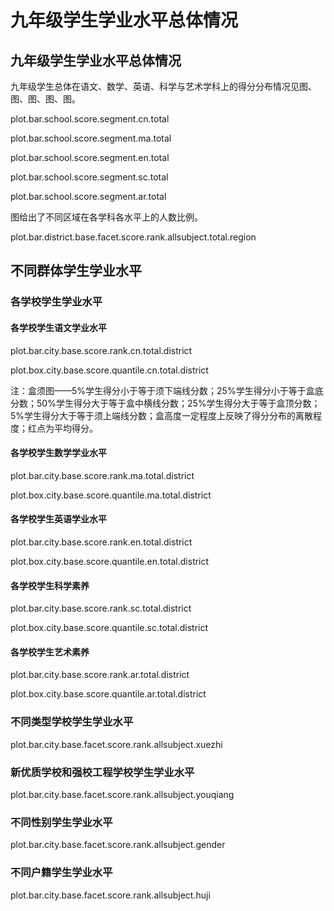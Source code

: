 <!--  chapter -->

\mytext

# 九年级学生学业水平总体情况

## 九年级学生学业水平总体情况　

九年级学生总体在语文、数学、英语、科学与艺术学科上的得分分布情况见图\ref{fig: `r gio.R$GetPlotTitle("plot.bar.school.score.segment.cn.total")`}、图\ref{fig: `r gio.R$GetPlotTitle("plot.bar.school.score.segment.ma.total")`}、图\ref{fig: `r gio.R$GetPlotTitle("plot.bar.school.score.segment.en.total")`}、图\ref{fig: `r gio.R$GetPlotTitle("plot.bar.school.score.segment.sc.total")`}、图\ref{fig: `r gio.R$GetPlotTitle("plot.bar.school.score.segment.ar.total")`}。

plot.bar.school.score.segment.cn.total

plot.bar.school.score.segment.ma.total

plot.bar.school.score.segment.en.total

plot.bar.school.score.segment.sc.total

plot.bar.school.score.segment.ar.total

图\ref{fig: `r gio.R$GetPlotTitle("plot.bar.district.base.facet.score.rank.allsubject.total.region")`}给出了不同区域在各学科各水平上的人数比例。

plot.bar.district.base.facet.score.rank.allsubject.total.region


## 不同群体学生学业水平

### 各学校学生学业水平

#### 各学校学生语文学业水平

plot.bar.city.base.score.rank.cn.total.district

plot.box.city.base.score.quantile.cn.total.district

\mylist
注：盒须图——5\%学生得分小于等于须下端线分数；25\%学生得分小于等于盒底分数；50\%学生得分大于等于盒中横线分数；25\%学生得分大于等于盒顶分数；5\%学生得分大于等于须上端线分数；盒高度一定程度上反映了得分分布的离散程度；红点为平均得分。
\mytext

#### 各学校学生数学学业水平

plot.bar.city.base.score.rank.ma.total.district

plot.box.city.base.score.quantile.ma.total.district

#### 各学校学生英语学业水平

plot.bar.city.base.score.rank.en.total.district

plot.box.city.base.score.quantile.en.total.district

#### 各学校学生科学素养

plot.bar.city.base.score.rank.sc.total.district

plot.box.city.base.score.quantile.sc.total.district

#### 各学校学生艺术素养

plot.bar.city.base.score.rank.ar.total.district

plot.box.city.base.score.quantile.ar.total.district


### 不同类型学校学生学业水平

plot.bar.city.base.facet.score.rank.allsubject.xuezhi


### 新优质学校和强校工程学校学生学业水平

plot.bar.city.base.facet.score.rank.allsubject.youqiang


### 不同性别学生学业水平

plot.bar.city.base.facet.score.rank.allsubject.gender


### 不同户籍学生学业水平

plot.bar.city.base.facet.score.rank.allsubject.huji

\clearpage

<!--  end of chapter  -->

